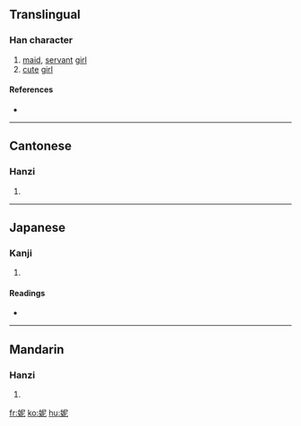 ==Translingual==

===Han character===
{{Han char|rn=38|rad=女|as=05|sn=8|four=4741<sub>1</sub>|canj=女尸心 (VSP)}}

# [[maid]], [[servant]] [[girl]]
# [[cute]] [[girl]]

====References====
* {{Han ref|kx=0257.140|dkj=06123|dj=0522.100|hdz=21041.020|uh=59AE|ud=22958|bh=A967|bd=43367}}

----

==Cantonese==

===Hanzi===
{{yue-hanzi|jyut=|y=nei4}}

# {{defn|Cantonese}}

----

==Japanese==

===Kanji===
{{ja-kanji|grade=|rs=女05}}

# {{defn|Japanese}}

====Readings====
* {{ja-readings|on=[[じ]] (ji), [[に]] (ni)|kun=[[はしため]] (hashitame), [[やはらかくまつはる]] (yaharakakumatsuharu)}}

----

==Mandarin==

===Hanzi===
{{cmn-hanzi|pin=[[nī]] ([[ni1]])|wg=ni<sup>1</sup>}}

# {{defn|Mandarin}}

[[fr:妮]]
[[ko:妮]]
[[hu:妮]]